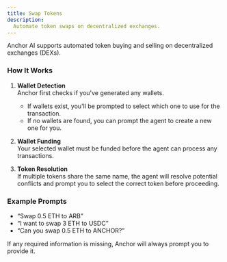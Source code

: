 ```yaml
---
title: Swap Tokens
description:
  Automate token swaps on decentralized exchanges.
---
```


Anchor AI supports automated token buying and selling on
decentralized exchanges (DEXs).

### How It Works

1. **Wallet Detection**  
   Anchor first checks if you've generated any wallets.

   - If wallets exist, you'll be prompted to select which
     one to use for the transaction.
   - If no wallets are found, you can prompt the agent to
     create a new one for you.

2. **Wallet Funding**  
   Your selected wallet must be funded before the agent can
   process any transactions.

3. **Token Resolution**  
   If multiple tokens share the same name, the agent will
   resolve potential conflicts and prompt you to select the
   correct token before proceeding.

### Example Prompts

- “Swap 0.5 ETH to ARB”
- “I want to swap 3 ETH to USDC”
- “Can you swap 0.5 ETH to ANCHOR?”

If any required information is missing, Anchor will always
prompt you to provide it.
